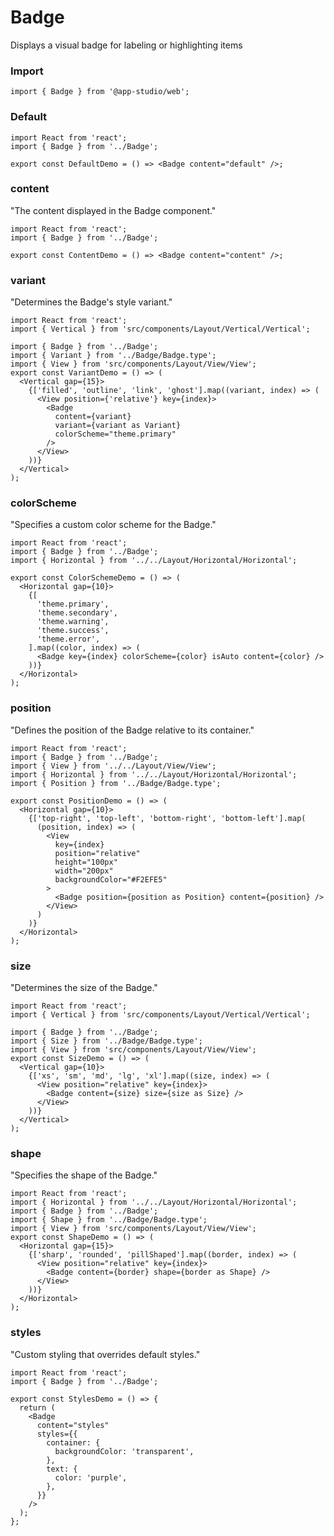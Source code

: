 # Badge

Displays a visual badge for labeling or highlighting items

### **Import**
  ```tsx
  import { Badge } from '@app-studio/web';
  ```

### **Default**
```tsx
import React from 'react';
import { Badge } from '../Badge';

export const DefaultDemo = () => <Badge content="default" />;

```

### **content**
"The content displayed in the Badge component."

```tsx
import React from 'react';
import { Badge } from '../Badge';

export const ContentDemo = () => <Badge content="content" />;

```

### **variant**
"Determines the Badge's style variant."

```tsx
import React from 'react';
import { Vertical } from 'src/components/Layout/Vertical/Vertical';

import { Badge } from '../Badge';
import { Variant } from '../Badge/Badge.type';
import { View } from 'src/components/Layout/View/View';
export const VariantDemo = () => (
  <Vertical gap={15}>
    {['filled', 'outline', 'link', 'ghost'].map((variant, index) => (
      <View position={'relative'} key={index}>
        <Badge
          content={variant}
          variant={variant as Variant}
          colorScheme="theme.primary"
        />
      </View>
    ))}
  </Vertical>
);

```

### **colorScheme**
"Specifies a custom color scheme for the Badge."

```tsx
import React from 'react';
import { Badge } from '../Badge';
import { Horizontal } from '../../Layout/Horizontal/Horizontal';

export const ColorSchemeDemo = () => (
  <Horizontal gap={10}>
    {[
      'theme.primary',
      'theme.secondary',
      'theme.warning',
      'theme.success',
      'theme.error',
    ].map((color, index) => (
      <Badge key={index} colorScheme={color} isAuto content={color} />
    ))}
  </Horizontal>
);

```

### **position**
"Defines the position of the Badge relative to its container."

```tsx
import React from 'react';
import { Badge } from '../Badge';
import { View } from '../../Layout/View/View';
import { Horizontal } from '../../Layout/Horizontal/Horizontal';
import { Position } from '../Badge/Badge.type';

export const PositionDemo = () => (
  <Horizontal gap={10}>
    {['top-right', 'top-left', 'bottom-right', 'bottom-left'].map(
      (position, index) => (
        <View
          key={index}
          position="relative"
          height="100px"
          width="200px"
          backgroundColor="#F2EFE5"
        >
          <Badge position={position as Position} content={position} />
        </View>
      )
    )}
  </Horizontal>
);

```

### **size**
"Determines the size of the Badge."

```tsx
import React from 'react';
import { Vertical } from 'src/components/Layout/Vertical/Vertical';

import { Badge } from '../Badge';
import { Size } from '../Badge/Badge.type';
import { View } from 'src/components/Layout/View/View';
export const SizeDemo = () => (
  <Vertical gap={10}>
    {['xs', 'sm', 'md', 'lg', 'xl'].map((size, index) => (
      <View position="relative" key={index}>
        <Badge content={size} size={size as Size} />
      </View>
    ))}
  </Vertical>
);

```

### **shape**
"Specifies the shape of the Badge."

```tsx
import React from 'react';
import { Horizontal } from '../../Layout/Horizontal/Horizontal';
import { Badge } from '../Badge';
import { Shape } from '../Badge/Badge.type';
import { View } from 'src/components/Layout/View/View';
export const ShapeDemo = () => (
  <Horizontal gap={15}>
    {['sharp', 'rounded', 'pillShaped'].map((border, index) => (
      <View position="relative" key={index}>
        <Badge content={border} shape={border as Shape} />
      </View>
    ))}
  </Horizontal>
);

```

### **styles**
"Custom styling that overrides default styles."

```tsx
import React from 'react';
import { Badge } from '../Badge';

export const StylesDemo = () => {
  return (
    <Badge
      content="styles"
      styles={{
        container: {
          backgroundColor: 'transparent',
        },
        text: {
          color: 'purple',
        },
      }}
    />
  );
};

```

